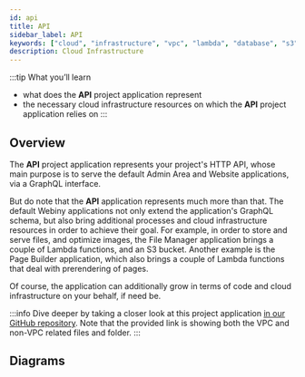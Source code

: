 ```yaml
---
id: api
title: API
sidebar_label: API
keywords: ["cloud", "infrastructure", "vpc", "lambda", "database", "s3", "storage", "diagram"]
description: Cloud Infrastructure
---
```



:::tip What you’ll learn

- what does the **API** project application represent
- the necessary cloud infrastructure resources on which the **API** project application relies on
:::

## Overview

The **API** project application represents your project's HTTP API, whose main purpose is to serve the default Admin Area and Website applications, via a GraphQL interface.

But do note that the **API** application represents much more than that. The default Webiny applications not only extend the application's GraphQL schema, but also bring additional processes and cloud infrastructure resources in order to achieve their goal. For example, in order to store and serve files, and optimize images, the File Manager application brings a couple of Lambda functions, and an S3 bucket. Another example is the Page Builder application, which also brings a couple of Lambda functions that deal with prerendering of pages.

Of course, the application can additionally grow in terms of code and cloud infrastructure on your behalf, if need be.

:::info
Dive deeper by taking a closer look at this project application [in our GitHub repository](https://github.com/webiny/webiny-js/tree/v5/packages/cwp-template-aws/template/api). Note that the provided link is showing both the VPC and non-VPC related files and folder.
:::

## Diagrams

<DiagramApi />
